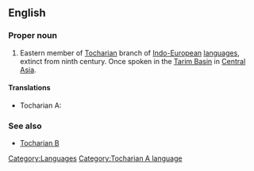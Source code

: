 ==English==
{{wikipedia}}

===Proper noun===
{{en-proper noun}}

# Eastern member of [[Tocharian]] branch of [[Indo-European]] [[language]]s, extinct from ninth century. Once spoken in the [[Tarim Basin]] in [[Central Asia]].

====Translations====
{{trans-top|eastern member of Tocharian branch}}
{{trans-mid}}
* Tocharian A: {{tø|xto|twqry}}
{{trans-bottom}}

===See also===
* [[Tocharian B]]

[[Category:Languages]]
[[Category:Tocharian A language]]